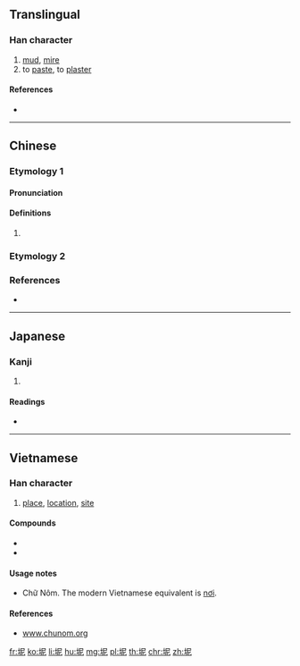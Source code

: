 {{character info/new}}
==Translingual==

===Han character===
{{Han char|rn=32|rad=土|as=05|sn=8|four=47111|canj=GSP|ids=⿰土尼}}

# [[mud]], [[mire]]
# to [[paste]], to [[plaster]]

====References====
* {{Han ref|kx=0226.260|dkj=04981|dj=0462.030|hdz=10435.100|uh=576D}}

----

==Chinese==
{{zh-forms}}

===Etymology 1===

====Pronunciation====
{{zh-pron
|m=Nǐ
|c=nai4
|h=pfs=
|md=
|mn=
|w=
|mc=y
|oc=y
|cat=pn
}}

====Definitions====
{{zh-hanzi}}

# {{non-gloss definition|Used in place names.}}

===Etymology 2===
{{zh-see|泥|v}}

===References===
* {{R:twedu|B00506}}

----

==Japanese==

===Kanji===
{{ja-kanji|grade=|rs=土05}}

# {{defn|lang=ja|sort=土05}}

====Readings====
* {{ja-readings|on=[[でい]] (dei), [[ない]] (nai), [[で]] (de), [[に]] (ni)|kun=[[どろ]] (doro)}}

----

==Vietnamese==

===Han character===
{{vi-hantu|[[nơi]], [[nai]], [[nê]]|rs=土05}}

# [[place]], [[location]], [[site]]

====Compounds====
* {{l|vi|泣坭|tr=[[khắp nơi]]}}
* {{l|vi|𦣰坭|tr=[[nằm nơi]]}}

====Usage notes====
* Chữ Nôm. The modern Vietnamese equivalent is [[nơi]].

====References====
* [http://www.chunom.org/pages/坭 www.chunom.org]

[[fr:坭]]
[[ko:坭]]
[[li:坭]]
[[hu:坭]]
[[mg:坭]]
[[pl:坭]]
[[th:坭]]
[[chr:坭]]
[[zh:坭]]